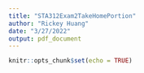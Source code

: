 ```yaml
---
title: "STA312Exam2TakeHomePortion"
author: "Rickey Huang"
date: "3/27/2022"
output: pdf_document
---
```


```r
knitr::opts_chunk$set(echo = TRUE)
```

